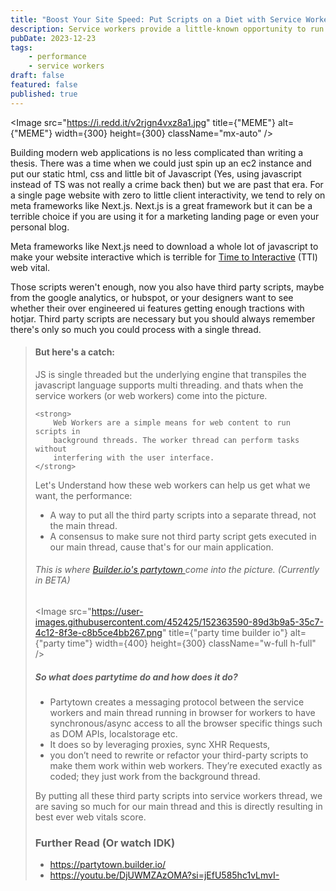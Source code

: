 ```yaml
---
title: "Boost Your Site Speed: Put Scripts on a Diet with Service Workers"
description: Service workers provide a little-known opportunity to run third party scripts like Google Analytics off the main thread. This can seriously improve page load speed.
pubDate: 2023-12-23
tags:
    - performance
    - service workers
draft: false
featured: false
published: true
---
```


<Image
    src="https://i.redd.it/v2rjgn4vxz8a1.jpg"
    title={"MEME"}
    alt={"MEME"}
    width={300}
    height={300}
    className="mx-auto"
/>

Building modern web applications is no less complicated than writing a thesis. There was a time when we could just spin up an ec2 instance and put our static html, css and little bit of Javascript (Yes, using javascript instead of TS was not really a crime back then) but we are past that era. For a single page website with zero to little client interactivity, we tend to rely on meta frameworks like Next.js. Next.js is a great framework but it can be a terrible choice if you are using it for a marketing landing page or even your personal blog.

Meta frameworks like Next.js need to download a whole lot of javascript to make your website interactive which is terrible for <a className="text-zinc-900 font-bold" href="https://web.dev/articles/tti"  target="_blank">Time to Interactive</a> (TTI) web vital.

Those scripts weren't enough, now you also have third party scripts, maybe from the
google analytics, or hubspot, or your designers want to see whether their over engineered
ui features getting enough tractions with hotjar. Third party scripts are necessary
but you should always remember there's only so much you could process with a single
thread.


<Blockquote
    title="We promise to keep javascript single threaded"
    subtitle="checkout this amazing thread on reddit"
    link="https://www.reddit.com/r/ProgrammerHumor/comments/zyvdub/we_promise_to_keep_javascript_single_threaded/"
/>

#### But here's a catch:

JS is single threaded but the underlying engine that transpiles the javascript language supports multi threading. and thats when the service workers (or web workers) come into the picture.

    <strong>
        Web Workers are a simple means for web content to run scripts in
        background threads. The worker thread can perform tasks without
        interfering with the user interface.
    </strong>

Let's Understand how these web workers can help us get what we want, the performance:

-   A way to put all the third party scripts into a separate thread, not the main thread.
-   A consensus to make sure not third party script gets executed in our main thread, cause that's for our main application.

###### This is where <a href="https://partytown.builder.io/" target="_blank" className="inline"> Builder.io's partytown </a> come into the picture. (Currently in BETA)


<Image
    src="https://user-images.githubusercontent.com/452425/152363590-89d3b9a5-35c7-4c12-8f3e-c8b5ce4bb267.png"
    title={"party time builder io"}
    alt={"party time"}
    width={400}
    height={300}
    className="w-full h-full"
/>

##### So what does partytime do and how does it do?

-   Partytown creates a messaging protocol between the service workers and main thread running in browser for workers to have synchronous/async access to all the browser specific things such as DOM APIs, localstorage etc.
-   It does so by leveraging proxies, sync XHR Requests,
-   you don’t need to rewrite or refactor your third-party scripts to make them work within web workers. They’re executed exactly as coded; they just work from the background thread.

By putting all these third party scripts into service workers thread, we are saving so much for our main thread and this is directly resulting in best ever web vitals score.

### Further Read (Or watch IDK)

-   <a href="https://partytown.builder.io/" target="_blank">
        https://partytown.builder.io/
    </a>
-   <a href="https://youtu.be/DjUWMZAzOMA?si=jEfU585hc1vLmvI-" target="_blank">
        https://youtu.be/DjUWMZAzOMA?si=jEfU585hc1vLmvI-
    </a>
